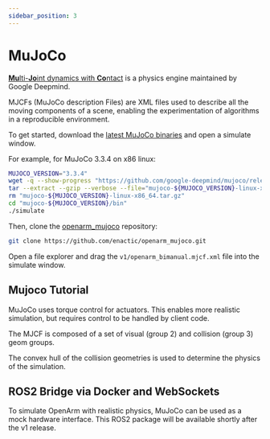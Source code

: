 ```yaml
---
sidebar_position: 3
---
```



# MuJoCo

<BlockImage src="simulation/mujoco/mjcf-bimanual.png" alt="Bimanual MJCF" width="35%" />

[**Mu**lti-**Jo**int dynamics with **Co**ntact](https://mujoco.org/) is a physics engine maintained by Google Deepmind.

MJCFs (MuJoCo description Files) are XML files used to describe all the moving components of a scene, enabling the experimentation of algorithms in a reproducible environment.

To get started, download the [latest MuJoCo binaries](https://github.com/google-deepmind/mujoco/releases) and open a simulate window.

For example, for MuJoCo 3.3.4 on x86 linux:
```sh
MUJOCO_VERSION="3.3.4"
wget -q --show-progress "https://github.com/google-deepmind/mujoco/releases/download/${MUJOCO_VERSION}/mujoco-${MUJOCO_VERSION}-linux-x86_64.tar.gz"
tar --extract --gzip --verbose --file="mujoco-${MUJOCO_VERSION}-linux-x86_64.tar.gz"
rm "mujoco-${MUJOCO_VERSION}-linux-x86_64.tar.gz"
cd "mujoco-${MUJOCO_VERSION}/bin"
./simulate
```

Then, clone the [openarm_mujoco](https://github.com/enactic/openarm_mujoco) repository:
```sh
git clone https://github.com/enactic/openarm_mujoco.git
```

Open a file explorer and drag the `v1/openarm_bimanual.mjcf.xml` file into the simulate window.


## Mujoco Tutorial

<BlockVideo src="simulation/mujoco/tutorial.mp4" width="65%"/>

MuJoCo uses torque control for actuators. This enables more realistic simulation, but requires control to be handled by client code.

The MJCF is composed of a set of visual (group 2) and collision (group 3) geom groups.

The convex hull of the collision geometries is used to determine the physics of the simulation.

## ROS2 Bridge via Docker and WebSockets

To simulate OpenArm with realistic physics, MuJoCo can be used as a mock hardware interface. This ROS2 package will be available shortly after the v1 release.



